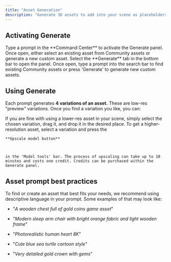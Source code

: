 ```yaml
---
title: "Asset Generation"
description: "Generate 3D assets to add into your scene as placeholders"
---
```


## Activating Generate

<AccordionGroup>
  <Accordion title="Starting from Command Center" defaultOpen={false}>
    Type a prompt in the **Command Center** to activate the Generate panel. Once open, either select an existing asset from Community assets or generate a new custom asset.
  </Accordion>

  <Accordion title="Starting from Generate panel" defaultOpen={false}>
    Select the **Generate** tab in the bottom bar to open the panel. Once open, type a prompt into the search bar to find existing Community assets or press 'Generate' to generate new custom assets.&#x20;
  </Accordion>
</AccordionGroup>

## Using Generate

Each prompt generates **4 variations of an asset.** These are low-res "preview" variations. Once you find a variation you like, you can:&#x20;

<AccordionGroup>
  <Accordion title="Drop it into the scene" defaultOpen={false}>
    If you are fine with using a lower-res asset in your scene, simply select the chosen variation, drag it, and drop it in the desired place. 
  </Accordion>

  <Accordion title="Upscale it" defaultOpen={false}>
    To get a higher-resolution asset, select a variation and press the 

    **Upscale model button**

     

    in the 'Model tools' bar. The process of upscaling can take up to 10 minutes and costs one credit. Credits can be purchased within the Generate panel. 
  </Accordion>

  <Accordion title="Generate more variations" defaultOpen={false}>

  </Accordion>
</AccordionGroup>

## Asset prompt best practices

To find or create an asset that best fits your needs, we recommend using descriptive language in your prompt. Some examples of that may look like:&#x20;

* "*A wooden chest full of gold coins game asset*"

* "*Modern sleep arm chair with bright orange fabric and light wooden frame*"

* "*Photorealistic human heart 8K*"

* "*Cute blue sea turtle cartoon style*"

* "*Very detailed gold crown with gems*"